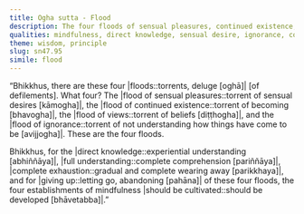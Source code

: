 ```yaml
---
title: Ogha sutta - Flood
description: The four floods of sensual pleasures, continued existence, views, and ignorance are described in brief. The four establishments of mindfulness should be cultivated for directly knowing, full understanding, complete exhaustion, and giving up of these floods.
qualities: mindfulness, direct knowledge, sensual desire, ignorance, complete comprehension
theme: wisdom, principle
slug: sn47.95
simile: flood
---
```


“Bhikkhus, there are these four |floods::torrents, deluge [oghā]| [of defilements]. What four? The |flood of sensual pleasures::torrent of sensual desires [kāmogha]|, the |flood of continued existence::torrent of becoming [bhavogha]|, the |flood of views::torrent of beliefs [diṭṭhogha]|, and the |flood of ignorance::torrent of not understanding how things have come to be [avijjogha]|. These are the four floods.

Bhikkhus, for the |direct knowledge::experiential understanding [abhiññāya]|, |full understanding::complete comprehension [pariññāya]|, |complete exhaustion::gradual and complete wearing away [parikkhaya]|, and for |giving up::letting go, abandoning [pahāna]| of these four floods, the four establishments of mindfulness |should be cultivated::should be developed [bhāvetabba]|.”
